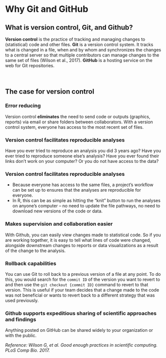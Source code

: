 # Why Git and GitHub

## What is version control, Git, and Github?

**Version control** is the practice of tracking and managing changes to 
(statistical) code and other files.
**Git** is a version control system. It tracks what is changed in a file, 
when and by whom and synchronizes the changes to a central server so that multiple
contributors can manage changes to the same set of files (Wilson et al., 2017).
**GitHub** is a hosting service on the web for Git repositories.
<br />
<br />
<br />

## The case for version control

### Error reducing

Version control **eliminates** the need to send code or outputs (graphics, 
reports) via email or share folders between collaborators. With a version 
control system, everyone has access to the most recent set of files.

### Version control facilitates reproducible analyses

Have you ever tried to reproduce an analysis you did 3 years ago? Have you ever tried to reproduce someone else's analysis? Have you ever found their links don't work on your computer? Or you do not have access to the data?
  
### Version control facilitates reproducible analyses

* Because everyone has access to the same files, a project's workflow can be set up
to ensures that the analyses are reproducible for everyone. 
* In R, this can be as simple as hitting the "knit" button to run the analyses 
on anyone's computer -- no need to update the file pathways, no need to download
new versions of the code or data.

### Makes supervision and collaboration easier

With Github, you can easily view changes made to statistical code. So if 
you are working together, it is easy to tell what lines of code were changed, 
alongside downstream changes to reports or data visualizations as a result of the
change to the analysis.

### Rollback capabilities

You can use Git to roll back to a previous version of a file at any point. To do this, you would search for the `commit ID` of the version you want to revert to and then use the `git checkout {commit ID}` command to revert to that version. This is useful if your team decides that a change made to the code was not beneficial or wants to revert back to a different strategy that was used previously.

### Github supports expeditious sharing of scientific approaches and findings

Anything posted on GitHub can be shared widely to your organization or with 
the public.

*Reference: Wilson G, et al. Good enough practices in scientific computing. PLoS Comp Bio. 2017.*